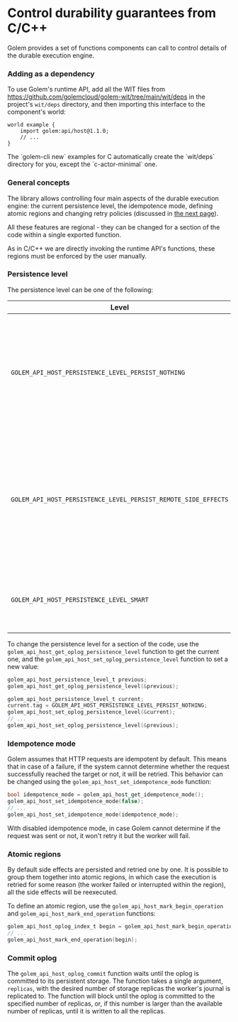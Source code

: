 
# Control durability guarantees from C/C++

Golem provides a set of functions components can call to control details of the durable execution engine.

### Adding as a dependency

To use Golem's runtime API, add all the WIT files from https://github.com/golemcloud/golem-wit/tree/main/wit/deps in the project's `wit/deps` directory, and then importing this interface to the component's world:

```wit
world example {
    import golem:api/host@1.1.0;
    // ...
}
```

<Callout type="info">
  The `golem-cli new` examples for C automatically create the `wit/deps` directory for you, except
  the `c-actor-minimal` one.
</Callout>

### General concepts

The library allows controlling four main aspects of the durable execution engine: the current persistence level, the idempotence mode, defining atomic regions and changing retry policies (discussed in [the next page](/docs/ccpp-language-guide/retries)).

All these features are regional - they can be changed for a section of the code within a single exported function.

As in C/C++ we are directly invoking the runtime API's functions, these regions must be enforced by the user manually.

### Persistence level

The persistence level can be one of the following:

| Level                                                          | Description                                                                                                                                                          |
| -------------------------------------------------------------- | -------------------------------------------------------------------------------------------------------------------------------------------------------------------- |
| `GOLEM_API_HOST_PERSISTENCE_LEVEL_PERSIST_NOTHING`             | Turns off persistence for a section. In case the worker is recovered or restarted, all the side-effecting functions will be reexecuted                               |
| `GOLEM_API_HOST_PERSISTENCE_LEVEL_PERSIST_REMOTE_SIDE_EFFECTS` | Persists all the side-effects that are affecting the outside world. In case of recovery the side-effects won't be reexecuted and the persisted results will be used. |
| `GOLEM_API_HOST_PERSISTENCE_LEVEL_SMART`                       | The default setting; Let Golem decide what to persist to optimize performance                                                                                        |

To change the persistence level for a section of the code, use the `golem_api_host_get_oplog_persistence_level` function to get the current one, and the `golem_api_host_set_oplog_persistence_level` function to set a new value:

```c
golem_api_host_persistence_level_t previous;
golem_api_host_get_oplog_persistence_level(&previous);

golem_api_host_persistence_level_t current;
current.tag = GOLEM_API_HOST_PERSISTENCE_LEVEL_PERSIST_NOTHING;
golem_api_host_set_oplog_persistence_level(&current);
// ...
golem_api_host_set_oplog_persistence_level(&previous);
```

### Idempotence mode

Golem assumes that HTTP requests are idempotent by default. This means that in case of a failure, if the system cannot determine whether the request successfully reached the target or not, it will be retried. This behavior can be changed using the `golem_api_host_set_idempotence_mode` function:

```c
bool idempotence_mode = golem_api_host_get_idempotence_mode();
golem_api_host_set_idempotence_mode(false);
// ...
golem_api_host_set_idempotence_mode(idempotence_mode);
```

With disabled idempotence mode, in case Golem cannot determine if the request was sent or not, it won't retry it but the worker will fail.

### Atomic regions

By default side effects are persisted and retried one by one. It is possible to group them together into atomic regions, in which case the execution is retried for some reason (the worker failed or interrupted within the region), all the side effects will be reexecuted.

To define an atomic region, use the `golem_api_host_mark_begin_operation` and `golem_api_host_mark_end_operation` functions:

```c
golem_api_host_oplog_index_t begin = golem_api_host_mark_begin_operation();
// ...
golem_api_host_mark_end_operation(begin);
```

### Commit oplog

The `golem_api_host_oplog_commit` function waits until the oplog is committed to its persistent storage. The function takes a single argument, `replicas`, with the desired number of storage replicas the worker's journal is replicated to. The function will block until the oplog is committed to the specified number of replicas, or, if this number is larger than the available number of replicas, until it is written to all the replicas.
